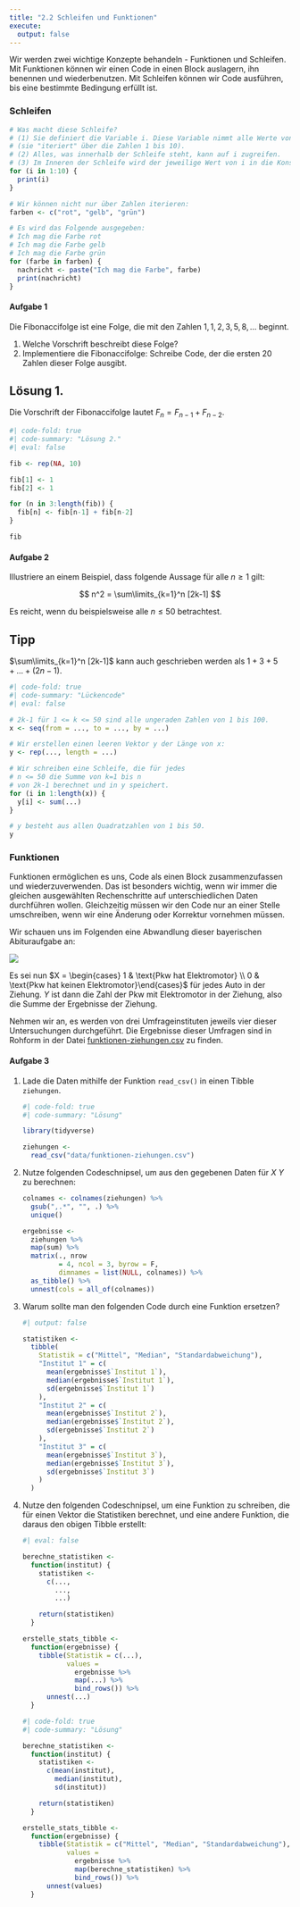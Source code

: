 ```yaml
---
title: "2.2 Schleifen und Funktionen"
execute: 
  output: false
---
```


Wir werden zwei wichtige Konzepte behandeln - Funktionen und Schleifen. Mit Funktionen können wir einen Code in einen Block auslagern, ihn benennen und wiederbenutzen. Mit Schleifen können wir Code ausführen, bis eine bestimmte Bedingung erfüllt ist.

### Schleifen

```r
# Was macht diese Schleife?
# (1) Sie definiert die Variable i. Diese Variable nimmt alle Werte von 1 bis 10 an
# (sie "iteriert" über die Zahlen 1 bis 10).
# (2) Alles, was innerhalb der Schleife steht, kann auf i zugreifen.
# (3) Im Inneren der Schleife wird der jeweilige Wert von i in die Konsole ausgegeben.
for (i in 1:10) {
  print(i)
}
```

```r
# Wir können nicht nur über Zahlen iterieren:
farben <- c("rot", "gelb", "grün")

# Es wird das Folgende ausgegeben:
# Ich mag die Farbe rot
# Ich mag die Farbe gelb
# Ich mag die Farbe grün
for (farbe in farben) {
  nachricht <- paste("Ich mag die Farbe", farbe)
  print(nachricht)
}
```

#### Aufgabe 1

Die Fibonaccifolge ist eine Folge, die mit den Zahlen $1, 1, 2, 3, 5, 8, ...$ beginnt.

1.  Welche Vorschrift beschreibt diese Folge?
2.  Implementiere die Fibonaccifolge: Schreibe Code, der die ersten 20 Zahlen dieser Folge ausgibt.

::: {.callout-note collapse="true" appearance="minimal" icon="false"}
## Lösung 1.

Die Vorschrift der Fibonaccifolge lautet $F_n=F_{n-1}+F_{n-2}$.
:::

```r
#| code-fold: true
#| code-summary: "Lösung 2."
#| eval: false

fib <- rep(NA, 10)

fib[1] <- 1
fib[2] <- 1

for (n in 3:length(fib)) {
  fib[n] <- fib[n-1] + fib[n-2]
}

fib
```

#### Aufgabe 2

Illustriere an einem Beispiel, dass folgende Aussage für alle $n \geq 1$ gilt:

$$
n^2 = \sum\limits_{k=1}^n [2k-1]
$$

Es reicht, wenn du beispielsweise alle $n \leq 50$ betrachtest.

::: {.callout-note collapse="true" appearance="minimal" icon="false"}
## Tipp

$\sum\limits_{k=1}^n [2k-1]$ kann auch geschrieben werden als $1+3+5+...+(2n-1)$.
:::

```r
#| code-fold: true
#| code-summary: "Lückencode"
#| eval: false

# 2k-1 für 1 <= k <= 50 sind alle ungeraden Zahlen von 1 bis 100.
x <- seq(from = ..., to = ..., by = ...)

# Wir erstellen einen leeren Vektor y der Länge von x:
y <- rep(..., length = ...)

# Wir schreiben eine Schleife, die für jedes 
# n <= 50 die Summe von k=1 bis n 
# von 2k-1 berechnet und in y speichert.
for (i in 1:length(x)) {
  y[i] <- sum(...)
}

# y besteht aus allen Quadratzahlen von 1 bis 50.
y
```

### Funktionen

Funktionen ermöglichen es uns, Code als einen Block zusammenzufassen und wiederzuverwenden. Das ist besonders wichtig, wenn wir immer die gleichen ausgewählten Rechenschritte auf unterschiedlichen Daten durchführen wollen. Gleichzeitig müssen wir den Code nur an einer Stelle umschreiben, wenn wir eine Änderung oder Korrektur vornehmen müssen.

Wir schauen uns im Folgenden eine Abwandlung dieser bayerischen Abituraufgabe an:

![](table_funktionen.png)

Es sei nun $X = \begin{cases} 1 & \text{Pkw hat Elektromotor} \\ 0 & \text{Pkw hat keinen Elektromotor}\end{cases}$ für jedes Auto in der Ziehung. $Y$ ist dann die Zahl der Pkw mit Elektromotor in der Ziehung, also die Summe der Ergebnisse der Ziehung.

Nehmen wir an, es werden von drei Umfrageinstituten jeweils vier dieser Untersuchungen durchgeführt. Die Ergebnisse dieser Umfragen sind in Rohform in der Datei [funktionen-ziehungen.csv](data/funktionen-ziehungen.csv) zu finden.

#### Aufgabe 3

1.  Lade die Daten mithilfe der Funktion `read_csv()` in einen Tibble `ziehungen`.

    ```r
    #| code-fold: true
    #| code-summary: "Lösung"

    library(tidyverse)

    ziehungen <- 
      read_csv("data/funktionen-ziehungen.csv")
    ```

2.  Nutze folgenden Codeschnipsel, um aus den gegebenen Daten für $X\ Y$ zu berechnen:

    ```r
    colnames <- colnames(ziehungen) %>% 
      gsub(",.*", "", .) %>% 
      unique()

    ergebnisse <-
      ziehungen %>% 
      map(sum) %>% 
      matrix(., nrow 
             = 4, ncol = 3, byrow = F,
             dimnames = list(NULL, colnames)) %>% 
      as_tibble() %>% 
      unnest(cols = all_of(colnames))
    ```

3.  Warum sollte man den folgenden Code durch eine Funktion ersetzen?

    ```r
    #| output: false

    statistiken <- 
      tibble(
        Statistik = c("Mittel", "Median", "Standardabweichung"),
        "Institut 1" = c(
          mean(ergebnisse$`Institut 1`),
          median(ergebnisse$`Institut 1`),
          sd(ergebnisse$`Institut 1`)
        ),
        "Institut 2" = c(
          mean(ergebnisse$`Institut 2`),
          median(ergebnisse$`Institut 2`),
          sd(ergebnisse$`Institut 2`)
        ),
        "Institut 3" = c(
          mean(ergebnisse$`Institut 3`),
          median(ergebnisse$`Institut 3`),
          sd(ergebnisse$`Institut 3`)
        )
      )
    ```

4.  Nutze den folgenden Codeschnipsel, um eine Funktion zu schreiben, die für einen Vektor die Statistiken berechnet, und eine andere Funktion, die daraus den obigen Tibble erstellt:

    ```r
    #| eval: false

    berechne_statistiken <-
      function(institut) {
        statistiken <- 
          c(...,
            ...,
            ...)
        
        return(statistiken)
      }

    erstelle_stats_tibble <-
      function(ergebnisse) {
        tibble(Statistik = c(...),
               values =
                 ergebnisse %>% 
                 map(...) %>% 
                 bind_rows()) %>% 
          unnest(...)
      }
    ```

    ```r
    #| code-fold: true
    #| code-summary: "Lösung"

    berechne_statistiken <-
      function(institut) {
        statistiken <- 
          c(mean(institut),
            median(institut),
            sd(institut))
        
        return(statistiken)
      }

    erstelle_stats_tibble <-
      function(ergebnisse) {
        tibble(Statistik = c("Mittel", "Median", "Standardabweichung"),
               values =
                 ergebnisse %>% 
                 map(berechne_statistiken) %>% 
                 bind_rows()) %>% 
          unnest(values)
      }
    ```
